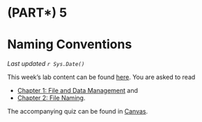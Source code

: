# (PART\*) 5 {-}

# Naming Conventions {-}

*Last updated `r Sys.Date()`*

This week's lab content can be found [here](https://ubco-biology.github.io/Procedures-and-Guidelines/file-and-data-management.html). You are asked to read

* [Chapter 1: File and Data Management](https://ubco-biology.github.io/Procedures-and-Guidelines/file-and-data-management.html) and
* [Chapter 2: File Naming](https://ubco-biology.github.io/Procedures-and-Guidelines/file-naming.html).

The accompanying quiz can be found in [Canvas](https://canvas.ubc.ca). 
